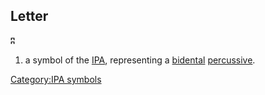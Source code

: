 ==Letter==
'''ʭ'''

#a symbol of the [[IPA]], representing a [[bidental]] [[percussive]].
[[Category:IPA symbols]]